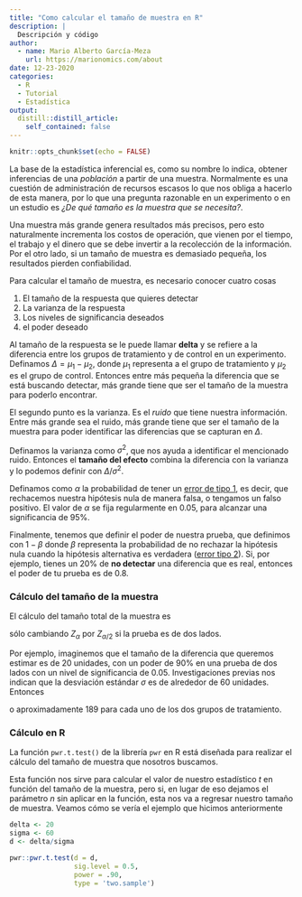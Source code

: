 ```yaml
---
title: "Como calcular el tamaño de muestra en R"
description: |
  Descripción y código
author:
  - name: Mario Alberto García-Meza
    url: https://marionomics.com/about
date: 12-23-2020
categories:
  - R
  - Tutorial
  - Estadística
output:
  distill::distill_article:
    self_contained: false
---
```



```r
knitr::opts_chunk$set(echo = FALSE)
```
La base de la estadística inferencial es, como su nombre lo indica, obtener inferencias de una _población_ a partir de una muestra. Normalmente es una cuestión de administración de recursos escasos lo que nos obliga a hacerlo de esta manera, por lo que una pregunta razonable en un experimento o en un estudio es _¿De qué tamaño es la muestra que se necesita?_.

Una muestra más grande genera resultados más precisos, pero esto naturalmente incrementa los costos de operación, que vienen por el tiempo, el trabajo y el dinero que se debe invertir a la recolección de la información. Por el otro lado, si un tamaño de muestra es demasiado pequeña, los resultados pierden confiabilidad.

Para calcular el tamaño de muestra, es necesario conocer cuatro cosas

1. El tamaño de la respuesta que quieres detectar
2. La varianza de la respuesta
3. Los niveles de significancia deseados
4. el poder deseado

Al tamaño de la respuesta se le puede llamar **delta** y se refiere a la diferencia entre los grupos de tratamiento y de control en un experimento. Definamos $\Delta = \mu_1-\mu_2$, donde $\mu_1$ representa a el grupo de tratamiento y $\mu_2$ es el grupo de control. Entonces entre más pequeña la diferencia que se está buscando detectar, más grande tiene que ser el tamaño de la muestra para poderlo encontrar.

El segundo punto es la varianza. Es el _ruido_ que tiene nuestra información. Entre más grande sea el ruido, más grande tiene que ser el tamaño de la muestra para poder identificar las diferencias que se capturan en $\Delta$.

Definamos la varianza como $\sigma^2$, que nos ayuda a identificar el mencionado ruido. Entonces el **tamaño del efecto** combina la diferencia con la varianza y lo podemos definir con $\Delta/\sigma^2$.

Definamos como $\alpha$ la probabilidad de tener un [error de tipo 1](https://es.wikipedia.org/wiki/Errores_de_tipo_I_y_de_tipo_II), es decir, que rechacemos nuestra hipótesis nula de manera falsa, o tengamos un falso positivo. El valor de $\alpha$ se fija regularmente en 0.05, para alcanzar una significancia de 95%.

Finalmente, tenemos que definir el poder de nuestra prueba, que definimos con $1-\beta$ donde $\beta$ representa la probabilidad de no rechazar la hipótesis nula cuando la hipótesis alternativa es verdadera ([error tipo 2](https://es.wikipedia.org/wiki/Errores_de_tipo_I_y_de_tipo_II)). Si, por ejemplo, tienes un 20% de **no detectar** una diferencia que es real, entonces el poder de tu prueba es de 0.8.

### Cálculo del tamaño de la muestra

El cálculo del tamaño total de la muestra es

\begin{equation}
  n = \frac{4(Z_\alpha + Z_\beta)^2\sigma^2}{\Delta^2}
\end{equation}

sólo cambiando $Z_{\alpha}$ por $Z_{\alpha/2}$ si la prueba es de dos lados.

Por ejemplo, imaginemos que el tamaño de la diferencia que queremos estimar es de 20 unidades, con un poder de 90% en una prueba de dos lados con un nivel de significancia de 0.05. Investigaciones previas nos indican que la desviación estándar $\sigma$ es de alrededor de 60 unidades. Entonces

\begin{equation}
  n = \frac{4(1.96 + 1.28)^2\sigma^2}{20^2} \approx 378
\end{equation}

o aproximadamente 189 para cada uno de los dos grupos de tratamiento.

### Cálculo en R

La función `pwr.t.test()` de la librería  `pwr` en R está diseñada para realizar el cálculo del tamaño de muestra que nosotros buscamos.

Esta función nos sirve para calcular el valor de nuestro estadístico $t$ en función del tamaño de la muestra, pero si, en lugar de eso dejamos el parámetro $n$ sin aplicar en la función, esta nos va a regresar nuestro tamaño de muestra. Veamos cómo se vería el ejemplo que hicimos anteriormente

```r
delta <- 20
sigma <- 60
d <- delta/sigma

pwr::pwr.t.test(d = d,
                sig.level = 0.5,
                power = .90,
                type = 'two.sample')

```